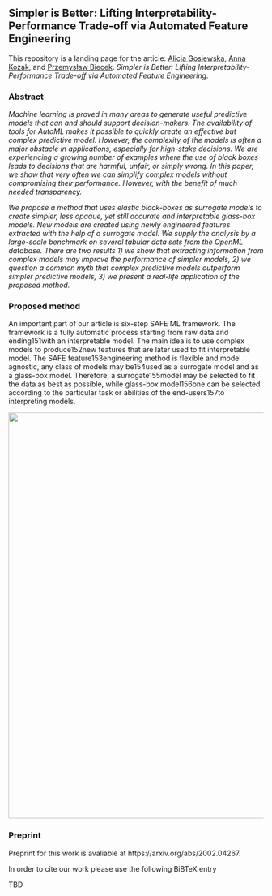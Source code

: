## Simpler is Better: Lifting Interpretability-Performance Trade-off via Automated Feature Engineering

This repository is a landing page for  the article: [Alicja Gosiewska](https://www.linkedin.com/in/alicja-gosiewska/), [Anna Kozak](https://www.linkedin.com/in/anna-kozak-a45687116/), and [Przemysław Biecek](https://www.linkedin.com/in/pbiecek/). *Simpler is Better: Lifting Interpretability-Performance Trade-off via Automated Feature Engineering*. 


### Abstract 

*Machine learning is proved in many areas to generate useful predictive models that can and should support decision-makers. The availability of tools for AutoML makes it possible to quickly create an effective but complex predictive model. However, the complexity of the models is often a major obstacle in applications, especially for high-stake decisions. We are experiencing a growing number of examples where the use of black boxes leads to decisions that are harmful, unfair, or simply wrong. In this paper, we show that very often we can simplify complex models without compromising their performance. However, with the benefit of much needed transparency.*

*We propose a method that uses elastic black-boxes as surrogate models to create simpler, less opaque, yet still accurate and interpretable glass-box models. New models are created using newly engineered features extracted with the help of a surrogate model. We supply the analysis by a large-scale benchmark on several tabular data sets from the OpenML database. There are two results 1) we show that extracting information from complex models may improve the performance of simpler models, 2) we question a common myth that complex predictive models outperform simpler predictive models, 3) we present a real-life application of the proposed method.*

### Proposed method

An important part of our article is  six-step SAFE ML framework. The framework is a fully automatic process starting from raw data and ending151with an interpretable model. The main idea is to use complex models to produce152new features that are later used to fit interpretable model. The SAFE feature153engineering method is flexible and model agnostic, any class of models may be154used as a surrogate model and as a glass-box model. Therefore, a surrogate155model may be selected to fit the data as best as possible, while glass-box model156one can be selected according to the particular task or abilities of the end-users157to interpreting models. 

<img src="figures/SAFE-diagram.png" width=800>



### Preprint

Preprint for this work is avaliable at https://arxiv.org/abs/2002.04267.

In order to cite our work please use the following BiBTeX entry

TBD